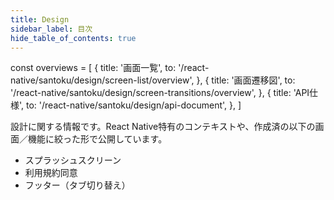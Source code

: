 ```yaml
---
title: Design
sidebar_label: 目次
hide_table_of_contents: true
---
```


<!-- textlint-disable ja-technical-writing/sentence-length,ja-technical-writing/max-comma,ja-spacing/ja-no-space-around-parentheses,jtf-style/3.3.かっこ類と隣接する文字の間のスペースの有無,ja-technical-writing/ja-no-mixed-period,ja-technical-writing/no-unmatched-pair,ja-technical-writing/no-doubled-joshi -->

const overviews = [
  {
    title: '画面一覧',
    to: '/react-native/santoku/design/screen-list/overview',
  },
  {
    title: '画面遷移図',
    to: '/react-native/santoku/design/screen-transitions/overview',
  },
  {
    title: 'API仕様',
    to: '/react-native/santoku/design/api-document',
  },
]

設計に関する情報です。React Native特有のコンテキストや、作成済の以下の画面／機能に絞った形で公開しています。

- スプラッシュスクリーン
- 利用規約同意
- フッター（タブ切り替え）

<PageList overviews={overviews} colSize={12} />

<!-- textlint-enable ja-technical-writing/sentence-length,ja-technical-writing/max-comma,ja-spacing/ja-no-space-around-parentheses,jtf-style/3.3.かっこ類と隣接する文字の間のスペースの有無,ja-technical-writing/ja-no-mixed-period,ja-technical-writing/no-unmatched-pair,ja-technical-writing/no-doubled-joshi -->
